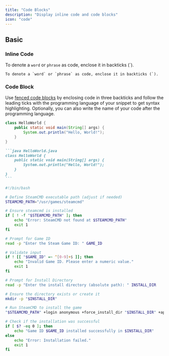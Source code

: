 ```yaml
---
title: "Code Blocks"
description: "Display inline code and code blocks"
icon: "code"
---
```


## Basic

### Inline Code

To denote a `word` or `phrase` as code, enclose it in backticks (\`).

```
To denote a `word` or `phrase` as code, enclose it in backticks (`).
```

### Code Block

Use [fenced code blocks](https://www.markdownguide.org/extended-syntax/#fenced-code-blocks) by enclosing code in three backticks and follow the leading ticks with the programming language of your snippet to get syntax highlighting. Optionally, you can also write the name of your code after the programming language.

```java HelloWorld.java
class HelloWorld {
    public static void main(String[] args) {
        System.out.println("Hello, World!");
    }
}
```

````md
```java HelloWorld.java
class HelloWorld {
    public static void main(String[] args) {
        System.out.println("Hello, World!");
    }
}
```
````

```bash
#!/bin/bash

# Define SteamCMD executable path (adjust if needed)
STEAMCMD_PATH="/usr/games/steamcmd"

# Ensure steamcmd is installed
if [ ! -f "$STEAMCMD_PATH" ]; then
    echo "Error: SteamCMD not found at $STEAMCMD_PATH"
    exit 1
fi

# Prompt for Game ID
read -p "Enter the Steam Game ID: " GAME_ID

# Validate input
if ! [[ "$GAME_ID" =~ ^[0-9]+$ ]]; then
    echo "Invalid Game ID. Please enter a numeric value."
    exit 1
fi

# Prompt for Install Directory
read -p "Enter the install directory (absolute path): " INSTALL_DIR

# Ensure the directory exists or create it
mkdir -p "$INSTALL_DIR"

# Run SteamCMD to install the game
"$STEAMCMD_PATH" +login anonymous +force_install_dir "$INSTALL_DIR" +app_update "$GAME_ID" validate +quit

# Check if the installation was successful
if [ $? -eq 0 ]; then
    echo "Game ID $GAME_ID installed successfully in $INSTALL_DIR"
else
    echo "Error: Installation failed."
    exit 1
fi
```